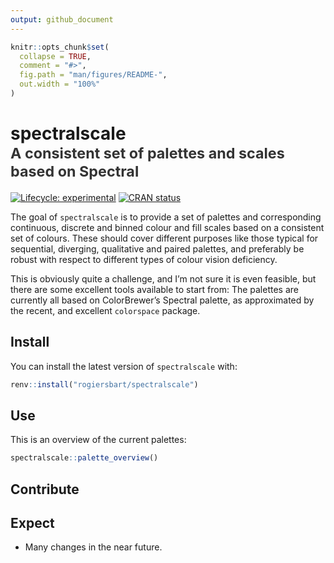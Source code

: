 ```yaml
---
output: github_document
---
```


<!-- README.md is generated from README.Rmd. Please edit that file -->

```r
knitr::opts_chunk$set(
  collapse = TRUE,
  comment = "#>",
  fig.path = "man/figures/README-",
  out.width = "100%"
)
```

# spectralscale<br><small><font color="#333333">A consistent set of palettes and scales based on Spectral</font></small>

<!-- badges: start -->
[![Lifecycle: experimental](https://img.shields.io/badge/lifecycle-experimental-orange.svg)](https://www.tidyverse.org/lifecycle/#experimental)
[![CRAN status](https://www.r-pkg.org/badges/version/spectralscale)](https://CRAN.R-project.org/package=spectralscale)
<!-- badges: end -->

The goal of `spectralscale` is to provide a set of palettes and corresponding 
continuous, discrete and binned colour and fill scales based on a consistent 
set of colours. These should cover different purposes like those typical for
sequential, diverging, qualitative and paired palettes, and preferably be robust
with respect to different types of colour vision deficiency.

This is obviously quite a challenge, and I'm not sure it is even feasible, but
there are some excellent tools available to start from: The palettes are
currently all based on ColorBrewer's Spectral palette, as approximated by the 
recent, and excellent `colorspace` package.

## Install

You can install the latest version of `spectralscale` with:

``` r
renv::install("rogiersbart/spectralscale")
```

## Use

This is an overview of the current palettes:

```r
spectralscale::palette_overview()
```

## Contribute

## Expect

- Many changes in the near future.

